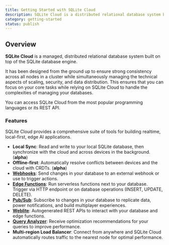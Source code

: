 ```yaml
---
title: Getting Started with SQLite Cloud
description: SQLite Cloud is a distributed relational database system built on top of the SQLite database engine.
category: getting-started
status: publish
---
```


## Overview
**SQLite Cloud** is a managed, distributed relational database system built on top of the SQLite database engine. 

It has been designed from the ground up to ensure strong consistency across all nodes in a cluster while simultaneously managing the technical aspects of scaling, security, and data distribution. This ensures that you can focus on your core tasks while relying on SQLite Cloud to handle the complexities of managing your databases.

You can access SQLite Cloud from the most popular programming languages or its REST API. 

### Features
SQLite Cloud provides a comprehensive suite of tools for building realtime, local-first, edge AI applications.
* **Local Sync**: Read and write to your local SQLite database, then synchronize with the cloud and across devices in the background. (**alpha**)
* **Offline-first**: Automatically resolve conflicts between devices and the cloud with CRDTs. (**alpha**)
* **[Webhooks](/docs/webhooks)**: Send changes in your database to an external webhook or use to trigger actions.
* **[Edge Functions](/docs/edge-functions)**: Run serverless functions next to your database. Trigger via HTTP endpoint or on database operations (INSERT, UPDATE, DELETE).
* **[Pub/Sub](/docs/pub-sub)**: Subscribe to changes in your database to replicate data, power notifications, and build multiplayer experiences.
* **[Weblite](/docs/weblite)**: Autogenerated REST APIs to interact with your database and edge functions.
* **[Query Analyzer](/docs/analyzer)**: Receive optimization recommendations for your queries to improve performance.
* **Multi-region Load Balancer**: Connect from anywhere and SQLite Cloud automatically routes traffic to the nearest node for optimal performance.
